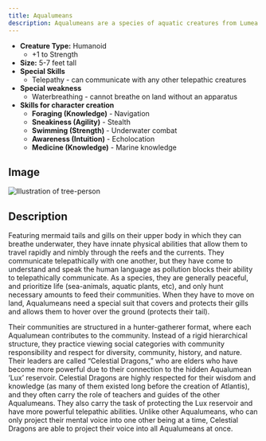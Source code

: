 ```yaml
---
title: Aqualumeans
description: Aqualumeans are a species of aquatic creatures from Lumea.
---
```


- **Creature Type:** Humanoid
  - +1 to Strength
- **Size:** 5-7 feet tall
- **Special Skills**
  - Telepathy - can communicate with any other telepathic creatures
- **Special weakness**
  - Waterbreathing - cannot breathe on land without an apparatus
- **Skills for character creation**
  - **Foraging (Knowledge)** - Navigation 
  - **Sneakiness (Agility)** - Stealth 
  - **Swimming (Strength)** - Underwater combat 
  - **Awareness (Intuition)** - Echolocation 
  - **Medicine (Knowledge)** - Marine knowledge

## Image

![Illustration of tree-person](../../../assets/lumea/Aqualumean-Human.png)

## Description
Featuring mermaid tails and gills on their upper body in which they can breathe underwater, they have innate physical abilities that allow them to travel rapidly and nimbly through the reefs and the currents. They communicate telepathically with one another, but they have come to understand and speak the human language as pollution blocks their ability to telepathically communicate. As a species, they are generally peaceful, and prioritize life (sea-animals, aquatic plants, etc), and only hunt necessary amounts to feed their communities. When they have to move on land, Aqualumeans need a special suit that covers and protects their gills and allows them to hover over the ground (protects their tail).

Their communities are structured in a hunter-gatherer format, where each Aqualumean contributes to the community. Instead of a rigid hierarchical structure, they practice viewing social categories with community responsibility and respect for diversity, community, history, and nature. Their leaders are called “Celestial Dragons,” who are elders who have become more powerful due to their connection to the hidden Aqualumean ‘Lux’ reservoir. Celestial Dragons are highly respected for their wisdom and knowledge (as many of them existed long before the creation of Atlantis), and they often carry the role of teachers and guides of the other Aqualumeans. They also carry the task of protecting the Lux reservoir and have more powerful telepathic abilities. Unlike other Aqualumeans, who can only project their mental voice into one other being at a time, Celestial Dragons are able to project their voice into all Aqualumeans at once.
